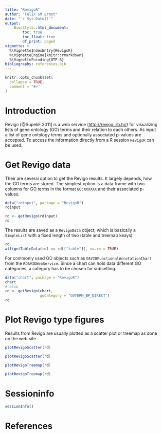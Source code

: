 ```yaml
---
title: "RevigoR"
author: "Felix GM Ernst"
date: "`r Sys.Date()`"
output: 
    BiocStyle::html_document:
        toc: true
        toc_float: true
        df_print: paged
vignette: >
  %\VignetteIndexEntry{RevigoR}
  %\VignetteEngine{knitr::rmarkdown}
  %\VignetteEncoding{UTF-8}
bibliography: references.bib 
---
```


```r
knitr::opts_chunk$set(
  collapse = TRUE,
  comment = "#>"
)
```

# Introduction

Revigo [@SupekF.2011] is a web service ([http://revigo.irb.hr/](http://revigo.irb.hr/)) for visualizing lists of gene ontology (GO) terms and their relation to each others. As input a list of gene ontology terms and optionally associated p-values are accepted. To access the information directly from a R session `RevigoR` can be used.

# Get Revigo data

Their are several option to get the Revigo results. It largely depends, how the GO terms are stored. The simplest option is a data.frame with two columns for GO terms in the format `GO:XXXXXX` and their associated p-values. 

```r
data("rdinput", package = "RevigoR")
rdinput

rd <- getRevigo(rdinput)
rd
```

The results are saved as a `RevigoData` object, which is basically a `SimpleList` with a fixed length of two (table and treemap keays)

```r
rd
all(getTableData(rd) == rd[["table"]], na.rm = TRUE)
```

For commonly used GO objects such as `DAVIDFunctionalAnnotationChart` from the `RDAVIDWebService`. Since a chart can hold data different GO categories, a category has to be chosen for subsetting.

```r
data("chart", package = "RevigoR")
chart
# also 
rd <- getRevigo(chart,
                goCategory = "GOTERM_BP_DIRECT")
rd
```


# Plot Revigo type figures

Results from Revigo are usually plotted as a scatter plot or treemap as done on the web site

```r
plotRevigoScatter(rd)
```

```r
plotRevigoScatter(rd)
```

```r
plotRevigoTreemap(rd)
```

```r
plotRevigoTreemap(rd)
```

# Sessioninfo

```r
sessionInfo()
```

# References
